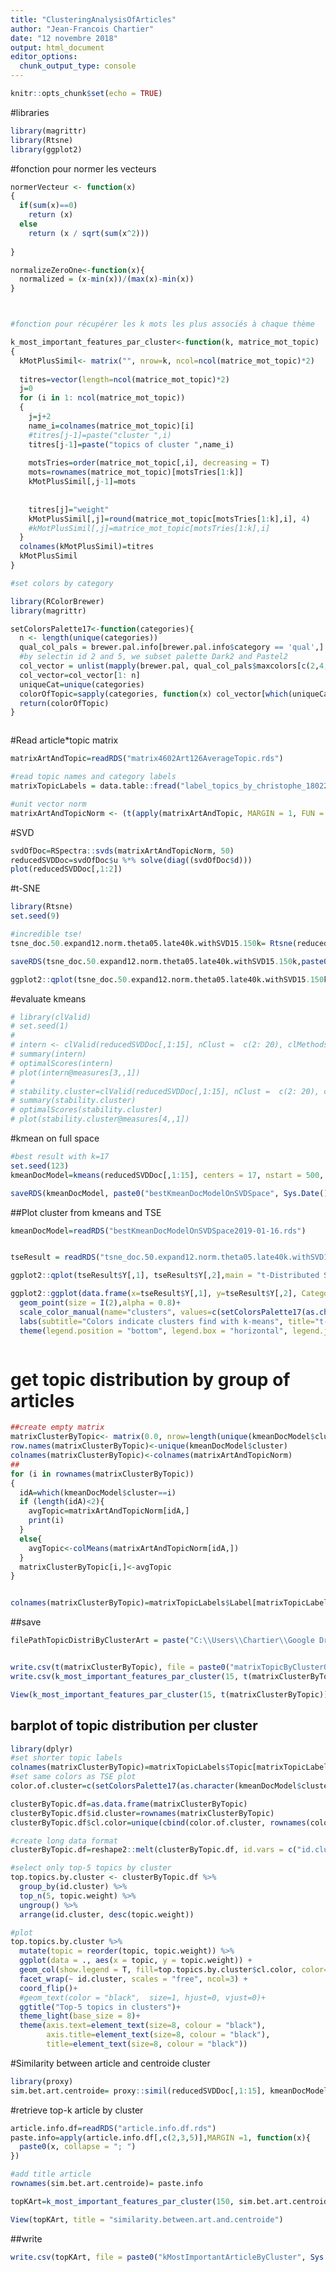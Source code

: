 ```yaml
---
title: "ClusteringAnalysisOfArticles"
author: "Jean-Francois Chartier"
date: "12 novembre 2018"
output: html_document
editor_options: 
  chunk_output_type: console
---
```


```r
knitr::opts_chunk$set(echo = TRUE)
```

#libraries
```r
library(magrittr)
library(Rtsne)
library(ggplot2)
```


#fonction pour normer les vecteurs
```r
normerVecteur <- function(x) 
{
  if(sum(x)==0)
    return (x)
  else 
    return (x / sqrt(sum(x^2)))
  
}

normalizeZeroOne<-function(x){
  normalized = (x-min(x))/(max(x)-min(x))
}



#fonction pour récupérer les k mots les plus associés à chaque thème

k_most_important_features_par_cluster<-function(k, matrice_mot_topic)
{
  kMotPlusSimil<- matrix("", nrow=k, ncol=ncol(matrice_mot_topic)*2)
  
  titres=vector(length=ncol(matrice_mot_topic)*2)
  j=0
  for (i in 1: ncol(matrice_mot_topic))
  {
    j=j+2
    name_i=colnames(matrice_mot_topic)[i]
    #titres[j-1]=paste("cluster ",i)
    titres[j-1]=paste("topics of cluster ",name_i)
    
    motsTries=order(matrice_mot_topic[,i], decreasing = T)
    mots=rownames(matrice_mot_topic)[motsTries[1:k]]
    kMotPlusSimil[,j-1]=mots
    
    
    titres[j]="weight"
    kMotPlusSimil[,j]=round(matrice_mot_topic[motsTries[1:k],i], 4)
    #kMotPlusSimil[,j]=matrice_mot_topic[motsTries[1:k],i]
  }
  colnames(kMotPlusSimil)=titres
  kMotPlusSimil
}

#set colors by category

library(RColorBrewer)
library(magrittr)

setColorsPalette17<-function(categories){
  n <- length(unique(categories))
  qual_col_pals = brewer.pal.info[brewer.pal.info$category == 'qual',]
  #by selectin id 2 and 5, we subset palette Dark2 and Pastel2
  col_vector = unlist(mapply(brewer.pal, qual_col_pals$maxcolors[c(2,4,5)], rownames(qual_col_pals[c(2,4,5),]))) %>% unique()
  col_vector=col_vector[1: n]
  uniqueCat=unique(categories)
  colorOfTopic=sapply(categories, function(x) col_vector[which(uniqueCat==x)])
  return(colorOfTopic)
}



```

#Read article*topic matrix
```r
matrixArtAndTopic=readRDS("matrix4602Art126AverageTopic.rds")

#read topic names and category labels
matrixTopicLabels = data.table::fread("label_topics_by_christophe_180227_180611.csv", header=T, sep = ",", encoding = "UTF-8")

#unit vector norm
matrixArtAndTopicNorm <- (t(apply(matrixArtAndTopic, MARGIN = 1, FUN = function(x) normerVecteur(x))))
```

#SVD
```r
svdOfDoc=RSpectra::svds(matrixArtAndTopicNorm, 50)
reducedSVDDoc=svdOfDoc$u %*% solve(diag((svdOfDoc$d)))
plot(reducedSVDDoc[,1:2])

```

#t-SNE
```r
library(Rtsne)
set.seed(9)

#incredible tse!
tsne_doc.50.expand12.norm.theta05.late40k.withSVD15.150k= Rtsne(reducedSVDDoc[,1:15], check_duplicates=FALSE, pca=F,perplexity=50, theta=0.05, dims=2, pca_center=F, pca_scale=F, exaggeration_factor=12, stop_lying_iter=40000, max_iter=150000)

saveRDS(tsne_doc.50.expand12.norm.theta05.late40k.withSVD15.150k,paste0("tsne_doc.50.expand12.norm.theta05.late40k.withSVD15.150k.", Sys.Date(),".rds"))

ggplot2::qplot(tsne_doc.50.expand12.norm.theta05.late40k.withSVD15.150k$Y[,1], tsne_doc.50.expand12.norm.theta05.late40k.withSVD15.150k$Y[,2],main = "t-Distributed Stochastic Neighbor Embedding of document space", xlab = "Dimension x", ylab = "Dimension y")

```



#evaluate kmeans
```r
# library(clValid)
# set.seed(1)
# 
# intern <- clValid(reducedSVDDoc[,1:15], nClust =  c(2: 20), clMethods=c("kmeans"), validation="internal", metric="euclidean", maxitems = nrow(reducedSVDDoc[,1:15]), iter.max=100)
# summary(intern)
# optimalScores(intern)
# plot(intern@measures[3,,1])
# 
# stability.cluster=clValid(reducedSVDDoc[,1:15], nClust =  c(2: 20), clMethods=c("kmeans"), validation="stability", metric="euclidean", maxitems = nrow(reducedSVDDoc[,1:15]), iter.max=100)
# summary(stability.cluster)
# optimalScores(stability.cluster)
# plot(stability.cluster@measures[4,,1])
```



#kmean on full space
```r

#best result with k=17
set.seed(123)
kmeanDocModel=kmeans(reducedSVDDoc[,1:15], centers = 17, nstart = 500, iter.max = 500)

saveRDS(kmeanDocModel, paste0("bestKmeanDocModelOnSVDSpace", Sys.Date(), ".rds"))

```

##Plot cluster from kmeans and TSE
```r
kmeanDocModel=readRDS("bestKmeanDocModelOnSVDSpace2019-01-16.rds")


tseResult = readRDS("tsne_doc.50.expand12.norm.theta05.late40k.withSVD15.150k.2019-01-16.rds")

ggplot2::qplot(tseResult$Y[,1], tseResult$Y[,2],main = "t-Distributed Stochastic Neighbor Embedding of document space", xlab = "Embedding 1", ylab = "Embedding 2")

ggplot2::ggplot(data.frame(x=tseResult$Y[,1], y=tseResult$Y[,2], Category=as.character(kmeanDocModel$cluster)), aes(x=x, y=y, color=Category)) +
  geom_point(size = I(2),alpha = 0.8)+
  scale_color_manual(name="clusters", values=c(setColorsPalette17(as.character(kmeanDocModel$cluster))))+
  labs(subtitle="Colors indicate clusters find with k-means", title="t-Distributed Stochastic Neighbor Embedding of document space", x ="Embedding x", y = "Embedding y")+ 
  theme(legend.position = "bottom", legend.box = "horizontal", legend.justification = "center")



```


# get topic distribution by group of articles
```r
##create empty matrix
matrixClusterByTopic<- matrix(0.0, nrow=length(unique(kmeanDocModel$cluster)), ncol=ncol(matrixArtAndTopicNorm))
row.names(matrixClusterByTopic)<-unique(kmeanDocModel$cluster)
colnames(matrixClusterByTopic)<-colnames(matrixArtAndTopicNorm)
##
for (i in rownames(matrixClusterByTopic))
{
  idA=which(kmeanDocModel$cluster==i)
  if (length(idA)<2){
    avgTopic=matrixArtAndTopicNorm[idA,]
    print(i)
  }
  else{
    avgTopic<-colMeans(matrixArtAndTopicNorm[idA,])
  }
  matrixClusterByTopic[i,]<-avgTopic
}


colnames(matrixClusterByTopic)=matrixTopicLabels$Label[matrixTopicLabels$retained=="yes"]

```
##save
```r
filePathTopicDistriByClusterArt = paste("C:\\Users\\Chartier\\Google Drive\\Ordinateur\\Projet JSTOR\\Analyses\\Davide's data\\phrase_topic\\AsociationRulesOverClusterArt\\matrixClusterArtByTopics", Sys.Date(), ".csv", sep = "")


write.csv(t(matrixClusterByTopic), file = paste0("matrixTopicByClusterOfArticle", Sys.Date(), ".csv"), fileEncoding="UTF-8")
write.csv(k_most_important_features_par_cluster(15, t(matrixClusterByTopic)), file = paste0("kMostImportantTopicsByArticleCluster", Sys.Date(), ".csv"), fileEncoding="UTF-8")

View(k_most_important_features_par_cluster(15, t(matrixClusterByTopic)), title = "full")
```


## barplot of topic distribution per cluster
```r
library(dplyr)
#set shorter topic labels
colnames(matrixClusterByTopic)=matrixTopicLabels$Topic[matrixTopicLabels$retained=="yes"]
#set same colors as TSE plot
color.of.cluster=c(setColorsPalette17(as.character(kmeanDocModel$cluster)))

clusterByTopic.df=as.data.frame(matrixClusterByTopic)
clusterByTopic.df$id.cluster=rownames(matrixClusterByTopic)
clusterByTopic.df$cl.color=unique(cbind(color.of.cluster, rownames(color.of.cluster)))

#create long data format
clusterByTopic.df=reshape2::melt(clusterByTopic.df, id.vars = c("id.cluster", "cl.color"), variable.name = "topic", value.name = "topic.weight")

#select only top-5 topics by cluster
top.topics.by.cluster <- clusterByTopic.df %>%
  group_by(id.cluster) %>%
  top_n(5, topic.weight) %>%
  ungroup() %>%
  arrange(id.cluster, desc(topic.weight))

#plot
top.topics.by.cluster %>%
  mutate(topic = reorder(topic, topic.weight)) %>%
  ggplot(data = ., aes(x = topic, y = topic.weight)) +
  geom_col(show.legend = T, fill=top.topics.by.cluster$cl.color, color="black", size=0.1)+
  facet_wrap(~ id.cluster, scales = "free", ncol=3) +
  coord_flip()+
  #geom_text(color = "black",  size=1, hjust=0, vjust=0)+
  ggtitle("Top-5 topics in clusters")+
  theme_light(base_size = 8)+
  theme(axis.text=element_text(size=8, colour = "black"),
        axis.title=element_text(size=8, colour = "black"),
        title=element_text(size=8, colour = "black"))

```


#Similarity between article and centroide cluster
```r
library(proxy)
sim.bet.art.centroide= proxy::simil(reducedSVDDoc[,1:15], kmeanDocModel$centers, method = "cosine")
```

#retrieve top-k article by cluster
```r
article.info.df=readRDS("article.info.df.rds")
paste.info=apply(article.info.df[,c(2,3,5)],MARGIN =1, function(x){
  paste0(x, collapse = "; ")
})

#add title article
rownames(sim.bet.art.centroide)= paste.info

topKArt=k_most_important_features_par_cluster(150, sim.bet.art.centroide)

View(topKArt, title = "similarity.between.art.and.centroide")

```
##write
```r
write.csv(topKArt, file = paste0("kMostImportantArticleByCluster", Sys.Date(), ".csv"), fileEncoding="UTF-8")
```

